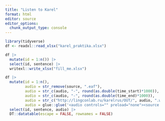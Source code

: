 ```yaml
---
title: "Listen to Karel"
format: html
editor: source
editor_options: 
  chunk_output_type: console
---
```


```r
library(tidyverse)
df <- readxl::read_xlsx("karel_praktika.xlsx")

df |> 
  mutate(id = 1:n()) |> 
  select(id, sentence) |> 
  writexl::write_xlsx("fill_me.xlsx")

df |> 
  mutate(id = 1:n(),
         audio = str_remove(source, ".eaf"),
         audio = str_c(audio, "-", round(as.double(time_start)*1000)),
         audio = str_c(audio, "-", round(as.double(time_end)*1000)),
         audio = str_c("http://lingconlab.ru/karelrus/OUT/", audio, ".wav"),
         audio = glue::glue('<audio controls="" preload="none"><source src="{audio}" type="audio/ogg"></audio> ')) |> 
  select(id, sentence, audio) |> 
  DT::datatable(escape = FALSE, rownames = FALSE)
```



